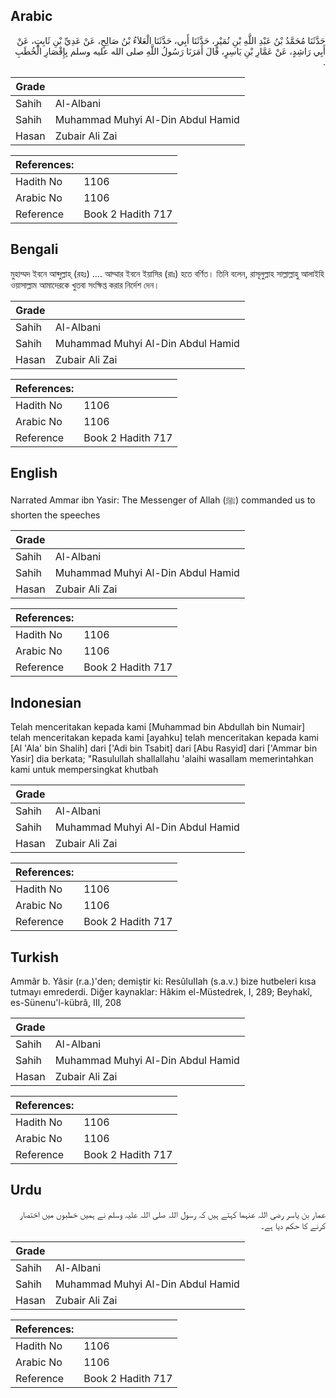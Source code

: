 ## Arabic


<div dir="rtl" lang="ar" style={{fontSize:'larger',backgroundColor:'#f8f9fa',padding:20}}>
حَدَّثَنَا مُحَمَّدُ بْنُ عَبْدِ اللَّهِ بْنِ نُمَيْرٍ، حَدَّثَنَا أَبِي، حَدَّثَنَا الْعَلاَءُ بْنُ صَالِحٍ، عَنْ عَدِيِّ بْنِ ثَابِتٍ، عَنْ أَبِي رَاشِدٍ، عَنْ عَمَّارِ بْنِ يَاسِرٍ، قَالَ أَمَرَنَا رَسُولُ اللَّهِ صلى الله عليه وسلم بِإِقْصَارِ الْخُطَبِ ‏.‏
</div>
<div style={{backgroundColor:'#f8f9fa',padding:20, marginBottom: 10}}><table> <thead> <tr> <th>Grade</th> <th></th> </tr> </thead> <tbody> <tr><td>Sahih</td><td>Al-Albani</td></tr><tr><td>Sahih</td><td>Muhammad Muhyi Al-Din Abdul Hamid</td></tr><tr><td>Hasan</td><td>Zubair Ali Zai</td></tr></tbody></table><table> <thead> <tr> <th>References:</th> <th></th> </tr> </thead> <tbody><tr><td>Hadith No</td><td>1106</td></tr><tr><td>Arabic No</td><td>1106</td></tr><tr><td>Reference</td><td>Book 2 Hadith 717</td></tr></tbody></table></div>

## Bengali


<div dir="ltr" lang="bn" style={{fontSize:'larger',backgroundColor:'#f8f9fa',padding:20}}>
মুহাম্মদ ইবনে আব্দুল্লাহ্‌ (রহঃ) .... আম্মার ইবনে ইয়াসির (রাঃ) হতে বর্ণিত। তিনি বলেন, রাসূলুল্লাহ সাল্লাল্লাহু আলাইহি ওয়াসাল্লাম আমাদেরকে খুতবা সংক্ষিপ্ত করার নির্দেশ দেন।
</div>
<div style={{backgroundColor:'#f8f9fa',padding:20, marginBottom: 10}}><table> <thead> <tr> <th>Grade</th> <th></th> </tr> </thead> <tbody> <tr><td>Sahih</td><td>Al-Albani</td></tr><tr><td>Sahih</td><td>Muhammad Muhyi Al-Din Abdul Hamid</td></tr><tr><td>Hasan</td><td>Zubair Ali Zai</td></tr></tbody></table><table> <thead> <tr> <th>References:</th> <th></th> </tr> </thead> <tbody><tr><td>Hadith No</td><td>1106</td></tr><tr><td>Arabic No</td><td>1106</td></tr><tr><td>Reference</td><td>Book 2 Hadith 717</td></tr></tbody></table></div>

## English


<div dir="ltr" lang="en" style={{fontSize:'larger',backgroundColor:'#f8f9fa',padding:20}}>
Narrated Ammar ibn Yasir: The Messenger of Allah (ﷺ) commanded us to shorten the speeches
</div>
<div style={{backgroundColor:'#f8f9fa',padding:20, marginBottom: 10}}><table> <thead> <tr> <th>Grade</th> <th></th> </tr> </thead> <tbody> <tr><td>Sahih</td><td>Al-Albani</td></tr><tr><td>Sahih</td><td>Muhammad Muhyi Al-Din Abdul Hamid</td></tr><tr><td>Hasan</td><td>Zubair Ali Zai</td></tr></tbody></table><table> <thead> <tr> <th>References:</th> <th></th> </tr> </thead> <tbody><tr><td>Hadith No</td><td>1106</td></tr><tr><td>Arabic No</td><td>1106</td></tr><tr><td>Reference</td><td>Book 2 Hadith 717</td></tr></tbody></table></div>

## Indonesian


<div dir="ltr" lang="id" style={{fontSize:'larger',backgroundColor:'#f8f9fa',padding:20}}>
Telah menceritakan kepada kami [Muhammad bin Abdullah bin Numair] telah menceritakan kepada kami [ayahku] telah menceritakan kepada kami [Al 'Ala' bin Shalih] dari ['Adi bin Tsabit] dari [Abu Rasyid] dari ['Ammar bin Yasir] dia berkata; "Rasulullah shallallahu 'alaihi wasallam memerintahkan kami untuk mempersingkat khutbah
</div>
<div style={{backgroundColor:'#f8f9fa',padding:20, marginBottom: 10}}><table> <thead> <tr> <th>Grade</th> <th></th> </tr> </thead> <tbody> <tr><td>Sahih</td><td>Al-Albani</td></tr><tr><td>Sahih</td><td>Muhammad Muhyi Al-Din Abdul Hamid</td></tr><tr><td>Hasan</td><td>Zubair Ali Zai</td></tr></tbody></table><table> <thead> <tr> <th>References:</th> <th></th> </tr> </thead> <tbody><tr><td>Hadith No</td><td>1106</td></tr><tr><td>Arabic No</td><td>1106</td></tr><tr><td>Reference</td><td>Book 2 Hadith 717</td></tr></tbody></table></div>

## Turkish


<div dir="ltr" lang="tr" style={{fontSize:'larger',backgroundColor:'#f8f9fa',padding:20}}>
Ammâr b. Yâsir (r.a.)'den; demiştir ki: ResûluIIah (s.a.v.) bize hutbeleri kısa tutmayı emrederdi. Diğer kaynaklar: Hâkim el-Müstedrek, I, 289; Beyhakî, es-Sünenu'l-kübrâ, III, 208
</div>
<div style={{backgroundColor:'#f8f9fa',padding:20, marginBottom: 10}}><table> <thead> <tr> <th>Grade</th> <th></th> </tr> </thead> <tbody> <tr><td>Sahih</td><td>Al-Albani</td></tr><tr><td>Sahih</td><td>Muhammad Muhyi Al-Din Abdul Hamid</td></tr><tr><td>Hasan</td><td>Zubair Ali Zai</td></tr></tbody></table><table> <thead> <tr> <th>References:</th> <th></th> </tr> </thead> <tbody><tr><td>Hadith No</td><td>1106</td></tr><tr><td>Arabic No</td><td>1106</td></tr><tr><td>Reference</td><td>Book 2 Hadith 717</td></tr></tbody></table></div>

## Urdu


<div dir="rtl" lang="ur" style={{fontSize:'larger',backgroundColor:'#f8f9fa',padding:20}}>
عمار بن یاسر رضی اللہ عنہما کہتے ہیں کہ رسول اللہ صلی اللہ علیہ وسلم نے ہمیں خطبوں میں اختصار کرنے کا حکم دیا ہے۔
</div>
<div style={{backgroundColor:'#f8f9fa',padding:20, marginBottom: 10}}><table> <thead> <tr> <th>Grade</th> <th></th> </tr> </thead> <tbody> <tr><td>Sahih</td><td>Al-Albani</td></tr><tr><td>Sahih</td><td>Muhammad Muhyi Al-Din Abdul Hamid</td></tr><tr><td>Hasan</td><td>Zubair Ali Zai</td></tr></tbody></table><table> <thead> <tr> <th>References:</th> <th></th> </tr> </thead> <tbody><tr><td>Hadith No</td><td>1106</td></tr><tr><td>Arabic No</td><td>1106</td></tr><tr><td>Reference</td><td>Book 2 Hadith 717</td></tr></tbody></table></div>
